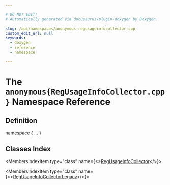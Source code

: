 ```yaml
---

# DO NOT EDIT!
# Automatically generated via docusaurus-plugin-doxygen by Doxygen.

slug: /api/namespaces/anonymous-regusageinfocollector-cpp-
custom_edit_url: null
keywords:
  - doxygen
  - reference
  - namespace

---
```





# The `anonymous{RegUsageInfoCollector.cpp}` Namespace Reference

<DoxygenPage pluginConfig={pluginConfig}>



## Definition

<CodeBlock>namespace &#123; ... &#125;</CodeBlock>

## Classes Index

<MembersIndex>

<MembersIndexItem
  type="class"
  name={<><a href="/docs/api/classes/anonymous-namespace-regusageinfocollector-cpp-/regusageinfocollector">RegUsageInfoCollector</a></>}>
</MembersIndexItem>

<MembersIndexItem
  type="class"
  name={<><a href="/docs/api/classes/anonymous-namespace-regusageinfocollector-cpp-/regusageinfocollectorlegacy">RegUsageInfoCollectorLegacy</a></>}>
</MembersIndexItem>

</MembersIndex>


</DoxygenPage>
